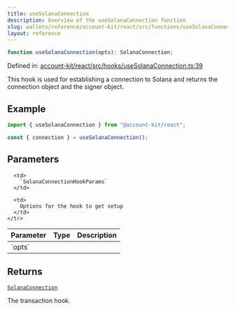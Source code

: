 ```yaml
---
title: useSolanaConnection
description: Overview of the useSolanaConnection function
slug: wallets/reference/account-kit/react/src/functions/useSolanaConnection
layout: reference
---
```


```ts
function useSolanaConnection(opts): SolanaConnection;
```

Defined in: [account-kit/react/src/hooks/useSolanaConnection.ts:39](https://github.com/alchemyplatform/aa-sdk/blob/08da565ff1e1b5bcae4581d79993c4ed9e522c16/account-kit/react/src/hooks/useSolanaConnection.ts#L39)

This hook is used for establishing a connection to Solana and returns the connection object and the signer object.

## Example

```ts twoslash
import { useSolanaConnection } from "@account-kit/react";

const { connection } = useSolanaConnection();
```

## Parameters

<table>
  <thead>
    <tr>
      <th align="left">Parameter</th>
      <th align="left">Type</th>
      <th align="left">Description</th>
    </tr>
  </thead>

  <tbody>
    <tr>
      <td>
        `opts`
      </td>

      <td>
        `SolanaConnectionHookParams`
      </td>

      <td>
        Options for the hook to get setup
      </td>
    </tr>

  </tbody>
</table>

## Returns

[`SolanaConnection`](../interfaces/SolanaConnection.mdx)

The transaction hook.
